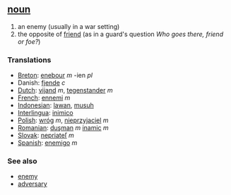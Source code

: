 == [[noun]] ==
# an enemy (usually in a war setting)
# the opposite of [[friend]] (as in a guard's question ''Who goes there, friend or foe?'')

=== Translations ===
*[[Breton]]: [[enebour]] ''m'' -ien ''pl''
*Danish: [[fjende]] ''c''
*[[Dutch]]: [[vijand]] ''m'', [[tegenstander]] ''m''
*[[French]]: [[ennemi]] ''m''
*[[Indonesian]]: [[lawan]], [[musuh]]
*[[Interlingua]]: [[inimico]]
*[[Polish]]: [[wróg]] ''m'', [[nieprzyjaciel]] ''m''
*[[Romanian]]: [[duşman]] ''m'' [[inamic]] ''m''
*[[Slovak]]: [[nepriateľ]] ''m''
*[[Spanish]]: [[enemigo]] ''m''

=== See also ===
*[[enemy]]
*[[adversary]]